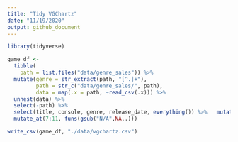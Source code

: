 ```yaml
---
title: "Tidy VGChartz"
date: "11/19/2020"
output: github_document
---
```


```r
library(tidyverse)
```

```r
game_df <- 
  tibble(
    path = list.files("data/genre_sales")) %>% 
  mutate(genre = str_extract(path, "[^.]+"),
         path = str_c("data/genre_sales/", path),
         data = map(.x = path, ~read_csv(.x))) %>% 
  unnest(data) %>% 
  select(-path) %>% 
  select(title, console, genre, release_date, everything()) %>%   mutate_at(7:11, funs(gsub("m","",.))) %>% 
  mutate_at(7:11, funs(gsub("N/A",NA,.)))

write_csv(game_df, "./data/vgchartz.csv")
```

